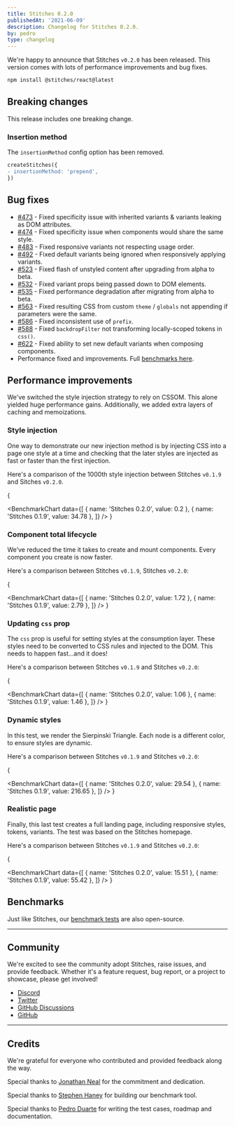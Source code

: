 ```yaml
---
title: Stitches 0.2.0
publishedAt: '2021-06-09'
description: Changelog for Stitches 0.2.0.
by: pedro
type: changelog
---
```


We're happy to announce that Stitches `v0.2.0` has been released. This version comes with lots of performance improvements and bug fixes.

```bash
npm install @stitches/react@latest
```

## Breaking changes

This release includes one breaking change.

### Insertion method

The `insertionMethod` config option has been removed.

```diff
createStitches({
- insertionMethod: 'prepend',
})
```

## Bug fixes

- [#473](https://github.com/modulz/stitches/issues/473) - Fixed specificity issue with inherited variants & variants leaking as DOM attributes.
- [#474](https://github.com/modulz/stitches/issues/474) - Fixed specificity issue when components would share the same style.
- [#483](https://github.com/modulz/stitches/issues/483) - Fixed responsive variants not respecting usage order.
- [#492](https://github.com/modulz/stitches/issues/492) - Fixed default variants being ignored when responsively applying variants.
- [#523](https://github.com/modulz/stitches/issues/523) - Fixed flash of unstyled content after upgrading from alpha to beta.
- [#532](https://github.com/modulz/stitches/issues/532) - Fixed variant props being passed down to DOM elements.
- [#535](https://github.com/modulz/stitches/issues/535) - Fixed performance degradation after migrating from alpha to beta.
- [#563](https://github.com/modulz/stitches/issues/563) - Fixed resulting CSS from custom `theme` / `globals` not appending if parameters were the same.
- [#586](https://github.com/modulz/stitches/issues/586) - Fixed inconsistent use of `prefix`.
- [#588](https://github.com/modulz/stitches/issues/588) - Fixed `backdropFilter` not transforming locally-scoped tokens in `css()`.
- [#622](https://github.com/modulz/stitches/issues/622) - Fixed ability to set new default variants when composing components.
- Performance fixed and improvements. Full [benchmarks here](/docs/benchmarks).

## Performance improvements

We've switched the style injection strategy to rely on CSSOM. This alone yielded huge performance gains. Additionally, we added extra layers of caching and memoizations.

### Style injection

One way to demonstrate our new injection method is by injecting CSS into a page one style at a time and checking that the later styles are injected as fast or faster than the first injection.

Here's a comparison of the 1000th style injection between Stitches `v0.1.9` and Sitches `v0.2.0`.

{

<BenchmarkChart
  data={[
    { name: 'Stitches 0.2.0', value: 0.2 },
    { name: 'Stitches 0.1.9', value: 34.78 },
  ]}
/>
}

### Component total lifecycle

We’ve reduced the time it takes to create and mount components. Every component you create is now faster.

Here's a comparison between Stitches `v0.1.9`, Stitches `v0.2.0`:

{

<BenchmarkChart
  data={[
    { name: 'Stitches 0.2.0', value: 1.72 },
    { name: 'Stitches 0.1.9', value: 2.79 },
  ]}
/>
}

### Updating `css` prop

The `css` prop is useful for setting styles at the consumption layer. These styles need to be converted to CSS rules and injected to the DOM. This needs to happen fast...and it does!

Here's a comparison between Stitches `v0.1.9` and Stitches `v0.2.0`:

{

<BenchmarkChart
  data={[
    { name: 'Stitches 0.2.0', value: 1.06 },
    { name: 'Stitches 0.1.9', value: 1.46 },
  ]}
/>
}

### Dynamic styles

In this test, we render the Sierpinski Triangle. Each node is a different color, to ensure styles are dynamic.

Here's a comparison between Stitches `v0.1.9` and Stitches `v0.2.0`:

{

<BenchmarkChart
  data={[
    { name: 'Stitches 0.2.0', value: 29.54 },
    { name: 'Stitches 0.1.9', value: 216.65 },
  ]}
/>
}

### Realistic page

Finally, this last test creates a full landing page, including responsive styles, tokens, variants. The test was based on the Stitches homepage.

Here's a comparison between Stitches `v0.1.9` and Stitches `v0.2.0`:

{

<BenchmarkChart
  data={[
    { name: 'Stitches 0.2.0', value: 15.51 },
    { name: 'Stitches 0.1.9', value: 55.42 },
  ]}
/>
}

## Benchmarks

Just like Stitches, our [benchmark tests](https://github.com/modulz/stitches-bench) are also open-source.

---

## Community

We're excited to see the community adopt Stitches, raise issues, and provide feedback. Whether it's a feature request, bug report, or a project to showcase, please get involved!

- [Discord](https://discord.com/invite/H4eG3Mk)
- [Twitter](https://twitter.com/stitchesjs)
- [GitHub Discussions](https://github.com/modulz/stitches/discussions)
- [GitHub](https://github.com/modulz/stitches)

---

## Credits

We're grateful for everyone who contributed and provided feedback along the way.

Special thanks to [Jonathan Neal](https://twitter.com/jon_neal) for the commitment and dedication.

Special thanks to [Stephen Haney](https://twitter.com/sdothaney) for building our benchmark tool.

Special thanks to [Pedro Duarte](https://twitter.com/peduarte) for writing the test cases, roadmap and documentation.
